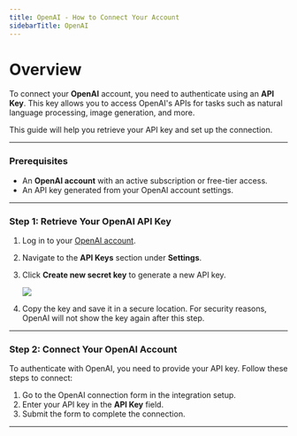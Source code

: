 ```yaml
---
title: OpenAI - How to Connect Your Account
sidebarTitle: OpenAI
---
```


# Overview

To connect your **OpenAI** account, you need to authenticate using an **API Key**. This key allows you to access OpenAI's APIs for tasks such as natural language processing, image generation, and more.

This guide will help you retrieve your API key and set up the connection.

---

### Prerequisites

- An **OpenAI account** with an active subscription or free-tier access.
- An API key generated from your OpenAI account settings.

---

### Step 1: Retrieve Your OpenAI API Key

1. Log in to your [OpenAI account](https://platform.openai.com/signup/).
2. Navigate to the **API Keys** section under **Settings**.
3. Click **Create new secret key** to generate a new API key.

   <img src="/integrations/all/openai/nango_openai_api_key.png" />

4. Copy the key and save it in a secure location. For security reasons, OpenAI will not show the key again after this step.

---

### Step 2: Connect Your OpenAI Account

To authenticate with OpenAI, you need to provide your API key. Follow these steps to connect:

1. Go to the OpenAI connection form in the integration setup.
2. Enter your API key in the **API Key** field.
3. Submit the form to complete the connection.

---
